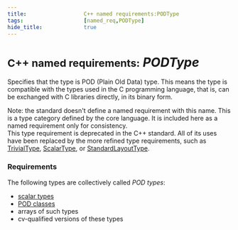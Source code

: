 ```yaml
---
title:                  C++ named requirements:PODType
tags:                   [named_req,PODType]
hide_title:             true
---
```



# <Deprecated v='cpp20'><small>C++ named requirements:</small> *PODType*</Deprecated>

Specifies that the type is POD (Plain Old Data) type. This means the type is compatible with the types used in the C programming language, 
that is, can be exchanged with C libraries directly, in its binary form.

Note: the standard doesn't define a named requirement with this name. This is a type category defined by the core language. 
It is included here as a named requirement only for consistency.
&emsp;<br/><Since v='cpp20'> This type requirement is deprecated in the C++ standard. All of its uses have been replaced by the more refined type requirements, 
such as [TrivialType](/docs/named_req/TrivialType), [ScalarType](/docs/named_req/ScalarType), or [StandardLayoutType](/docs/named_req/StandardLayoutType). </Since>


### Requirements
The following types are collectively called *POD types*:

* [scalar types](/docs/named_req/ScalarType)
* [POD classes](/docs/std/language/classes#POD_class)
* arrays of such types
* cv-qualified versions of these types